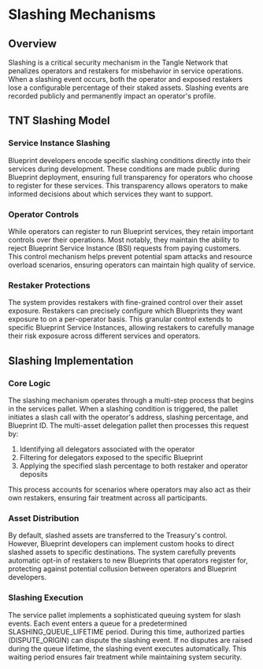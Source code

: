 # Slashing Mechanisms

## Overview

Slashing is a critical security mechanism in the Tangle Network that penalizes operators and restakers for misbehavior in service operations. When a slashing event occurs, both the operator and exposed restakers lose a configurable percentage of their staked assets. Slashing events are recorded publicly and permanently impact an operator's profile.

## TNT Slashing Model

### Service Instance Slashing

Blueprint developers encode specific slashing conditions directly into their services during development. These conditions are made public during Blueprint deployment, ensuring full transparency for operators who choose to register for these services. This transparency allows operators to make informed decisions about which services they want to support.

### Operator Controls

While operators can register to run Blueprint services, they retain important controls over their operations. Most notably, they maintain the ability to reject Blueprint Service Instance (BSI) requests from paying customers. This control mechanism helps prevent potential spam attacks and resource overload scenarios, ensuring operators can maintain high quality of service.

### Restaker Protections

The system provides restakers with fine-grained control over their asset exposure. Restakers can precisely configure which Blueprints they want exposure to on a per-operator basis. This granular control extends to specific Blueprint Service Instances, allowing restakers to carefully manage their risk exposure across different services and operators.

## Slashing Implementation

### Core Logic

The slashing mechanism operates through a multi-step process that begins in the services pallet. When a slashing condition is triggered, the pallet initiates a slash call with the operator's address, slashing percentage, and Blueprint ID. The multi-asset delegation pallet then processes this request by:

1. Identifying all delegators associated with the operator
2. Filtering for delegators exposed to the specific Blueprint
3. Applying the specified slash percentage to both restaker and operator deposits

This process accounts for scenarios where operators may also act as their own restakers, ensuring fair treatment across all participants.

### Asset Distribution

By default, slashed assets are transferred to the Treasury's control. However, Blueprint developers can implement custom hooks to direct slashed assets to specific destinations. The system carefully prevents automatic opt-in of restakers to new Blueprints that operators register for, protecting against potential collusion between operators and Blueprint developers.

### Slashing Execution

The service pallet implements a sophisticated queuing system for slash events. Each event enters a queue for a predetermined SLASHING_QUEUE_LIFETIME period. During this time, authorized parties (DISPUTE_ORIGIN) can dispute the slashing event. If no disputes are raised during the queue lifetime, the slashing event executes automatically. This waiting period ensures fair treatment while maintaining system security.

